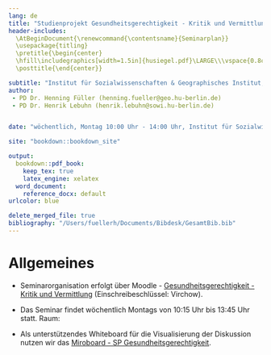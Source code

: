 ```yaml
---
lang: de
title: "Studienprojekt Gesundheitsgerechtigkeit - Kritik und Vermittlung"
header-includes:
  \AtBeginDocument{\renewcommand{\contentsname}{Seminarplan}}
  \usepackage{titling}
  \pretitle{\begin{center}
  \hfill\includegraphics[width=1.5in]{husiegel.pdf}\LARGE\\\vspace{0.8cm}}
  \posttitle{\end{center}}

subtitle: "Institut für Sozialwissenschaften & Geographisches Institut, Humboldt-Universität zu Berlin, SoSe 2022"
author:
 - PD Dr. Henning Füller (henning.fueller@geo.hu-berlin.de)
 - PD Dr. Henrik Lebuhn (henrik.lebuhn@sowi.hu-berlin.de)


date: "wöchentlich, Montag 10:00 Uhr - 14:00 Uhr, Institut für Sozialwissenschaften, Universitätsstrasse 3b, Raum 001"

site: "bookdown::bookdown_site"

output:
  bookdown::pdf_book:
    keep_tex: true
    latex_engine: xelatex
  word_document:
    reference_docx: default
urlcolor: blue

delete_merged_file: true
bibliography: "/Users/fuellerh/Documents/Bibdesk/GesamtBib.bib"
---
```


\newpage

# Allgemeines {.unnumbered}

- Seminarorganisation erfolgt über Moodle - [Gesundheitsgerechtigkeit - Kritik und Vermittlung](https://moodle.hu-berlin.de/course/view.php?id=110268) (Einschreibeschlüssel: Virchow).

- Das Seminar findet wöchentlich Montags von 10:15 Uhr bis 13:45 Uhr statt. Raum:

- Als unterstützendes Whiteboard für die Visualisierung der Diskussion nutzen wir das [Miroboard - SP Gesundheitsgerechtigkeit](https://miro.com/app/board/uXjVOF6MyAc=/?invite_link_id=891179698806).
